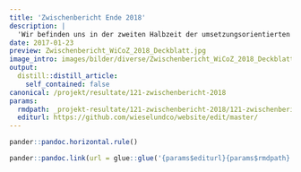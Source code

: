 ```yaml
---
title: 'Zwischenbericht Ende 2018'
description: |
  'Wir befinden uns in der zweiten Halbzeit der umsetzungsorientierten Projektphase 2. Bis Ende 2018 konnten bereits einige Projektziele übertroffen werden. Beispielsweise sind schon 315 von total 300 projektierten Klein- und Grossstrukturen umgesetzt worden! Doch es gilt noch andere Ziele zu erreichen und ohnehin ist das Potential vorhanden, mehr zu realisieren als geplant.  Überzeugen Sie sich selbst anhand der  Fakten und Impressionen und wagen sie mit uns den Ausblick auf das Jahr 2019. Download Zwischenbericht 2018  '
date: 2017-01-23
preview: Zwischenbericht_WiCoZ_2018_Deckblatt.jpg
image_intro: images/bilder/diverse/Zwischenbericht_WiCoZ_2018_Deckblatt.jpg
output:
  distill::distill_article:
    self_contained: false
canonical: /projekt/resultate/121-zwischenbericht-2018
params:
  rmdpath: _projekt-resultate/121-zwischenbericht-2018/121-zwischenbericht-2018.Rmd
  editurl: https://github.com/wieselundco/website/edit/master/
---
```







```r
pander::pandoc.horizontal.rule()

pander::pandoc.link(url = glue::glue('{params$editurl}{params$rmdpath}'),text = 'Artikel bearbeiten')
```

<!--http://wieselundco.ch/projekt/resultate/121-zwischenbericht-2018-->

